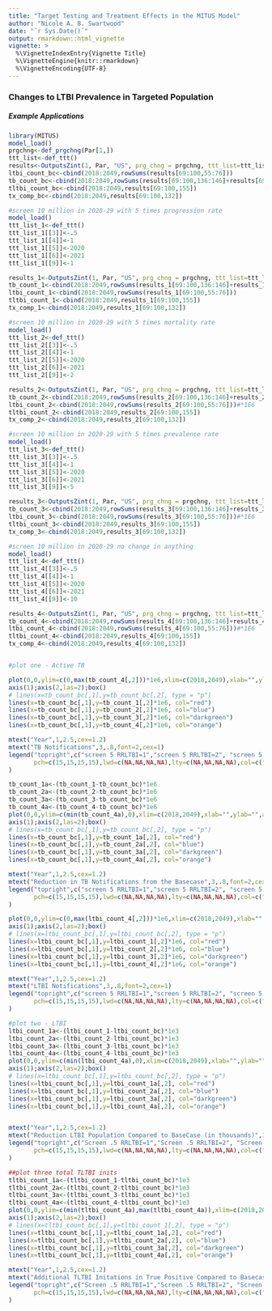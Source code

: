 ```yaml
---
title: "Target Testing and Treatment Effects in the MITUS Model"
author: "Nicole A. B. Swartwood"
date: "`r Sys.Date()`"
output: rmarkdown::html_vignette
vignette: >
  %\VignetteIndexEntry{Vignette Title}
  %\VignetteEngine{knitr::rmarkdown}
  %\VignetteEncoding{UTF-8}
---
```

  
### Changes to LTBI Prevalence in Targeted Population 

##### Example Applications 
```r
library(MITUS)
model_load()
prgchng<-def_prgchng(Par[1,])
ttt_list<-def_ttt()
results<-OutputsZint(1, Par, "US", prg_chng = prgchng, ttt_list=ttt_list)
ltbi_count_bc<-cbind(2018:2049,rowSums(results[69:100,55:76]))
tb_count_bc<-cbind(2018:2049,rowSums(results[69:100,136:146]+results[69:100,189:199]))
tltbi_count_bc<-cbind(2018:2049,results[69:100,155])
tx_comp_bc<-cbind(2018:2049,results[69:100,132])

#screen 10 million in 2020-29 with 5 times progression rate 
model_load()
ttt_list_1<-def_ttt()
ttt_list_1[[3]]<-.5
ttt_list_1[[4]]<-1
ttt_list_1[[5]]<-2020
ttt_list_1[[6]]<-2021
ttt_list_1[[9]]<-1

results_1<-OutputsZint(1, Par, "US", prg_chng = prgchng, ttt_list=ttt_list_1)
tb_count_1<-cbind(2018:2049,rowSums(results_1[69:100,136:146]+results_1[69:100,189:199]))
ltbi_count_1<-cbind(2018:2049,rowSums(results_1[69:100,55:76]))
tltbi_count_1<-cbind(2018:2049,results_1[69:100,155])
tx_comp_1<-cbind(2018:2049,results_1[69:100,132])

#screen 10 million in 2020-29 with 5 times mortality rate 
model_load()
ttt_list_2<-def_ttt()
ttt_list_2[[3]]<-.5
ttt_list_2[[4]]<-1
ttt_list_2[[5]]<-2020
ttt_list_2[[6]]<-2021
ttt_list_2[[9]]<-2

results_2<-OutputsZint(1, Par, "US", prg_chng = prgchng, ttt_list=ttt_list_2)
tb_count_2<-cbind(2018:2049,rowSums(results_2[69:100,136:146]+results_2[69:100,189:199]))#*1E6
ltbi_count_2<-cbind(2018:2049,rowSums(results_2[69:100,55:76]))#*1E6
tltbi_count_2<-cbind(2018:2049,results_2[69:100,155])
tx_comp_2<-cbind(2018:2049,results_2[69:100,132])

#screen 10 million in 2020-29 with 5 times prevalence rate 
model_load()
ttt_list_3<-def_ttt()
ttt_list_3[[3]]<-.5
ttt_list_3[[4]]<-1
ttt_list_3[[5]]<-2020
ttt_list_3[[6]]<-2021
ttt_list_3[[9]]<-5

results_3<-OutputsZint(1, Par, "US", prg_chng = prgchng, ttt_list=ttt_list_3)
tb_count_3<-cbind(2018:2049,rowSums(results_3[69:100,136:146]+results_3[69:100,189:199]))#*1E6
ltbi_count_3<-cbind(2018:2049,rowSums(results_3[69:100,55:76]))#*1E6
tltbi_count_3<-cbind(2018:2049,results_3[69:100,155])
tx_comp_3<-cbind(2018:2049,results_3[69:100,132])

#screen 10 million in 2020-29 no change in anything
model_load()
ttt_list_4<-def_ttt()
ttt_list_4[[3]]<-.5
ttt_list_4[[4]]<-1
ttt_list_4[[5]]<-2020
ttt_list_4[[6]]<-2021
ttt_list_4[[9]]<-10

results_4<-OutputsZint(1, Par, "US", prg_chng = prgchng, ttt_list=ttt_list_4)
tb_count_4<-cbind(2018:2049,rowSums(results_4[69:100,136:146]+results_4[69:100,189:199]))#*1E6
ltbi_count_4<-cbind(2018:2049,rowSums(results_4[69:100,55:76]))#*1E6
tltbi_count_4<-cbind(2018:2049,results_4[69:100,155])
tx_comp_4<-cbind(2018:2049,results_4[69:100,132])


#plot one - Active TB

plot(0,0,ylim=c(0,max(tb_count_4[,2]))*1e6,xlim=c(2018,2049),xlab="",ylab="",axes=F,col=NA)
axis(1);axis(2,las=2);box()
# lines(x=tb_count_bc[,1],y=tb_count_bc[,2], type = "p")
lines(x=tb_count_bc[,1],y=tb_count_1[,2]*1e6, col="red")
lines(x=tb_count_bc[,1],y=tb_count_2[,2]*1e6, col="blue")
lines(x=tb_count_bc[,1],y=tb_count_3[,2]*1e6, col="darkgreen")
lines(x=tb_count_bc[,1],y=tb_count_4[,2]*1e6, col="orange")

mtext("Year",1,2.5,cex=1.2)
mtext("TB Notifications",3,.8,font=2,cex=1)
legend("topright",c("screen 5 RRLTBI=1","screen 5 RRLTBI=2", "screen 5 RRLTBI=5", "screen 5 RRLTBI=10"),cex=1,
       pch=c(15,15,15,15),lwd=c(NA,NA,NA,NA),lty=c(NA,NA,NA,NA),col=c("red", "blue", "darkgreen", "orange"),bg="white",pt.cex=c(1.8,1.8,1.8, 1.8)
)

tb_count_1a<-(tb_count_1-tb_count_bc)*1e6
tb_count_2a<-(tb_count_2-tb_count_bc)*1e6
tb_count_3a<-(tb_count_3-tb_count_bc)*1e6
tb_count_4a<-(tb_count_4-tb_count_bc)*1e6
plot(0,0,ylim=c(min(tb_count_4a),0),xlim=c(2018,2049),xlab="",ylab="",axes=F,col=NA)
axis(1);axis(2,las=2);box()
# lines(x=tb_count_bc[,1],y=tb_count_bc[,2], type = "p")
lines(x=tb_count_bc[,1],y=tb_count_1a[,2], col="red")
lines(x=tb_count_bc[,1],y=tb_count_2a[,2], col="blue")
lines(x=tb_count_bc[,1],y=tb_count_3a[,2], col="darkgreen")
lines(x=tb_count_bc[,1],y=tb_count_4a[,2], col="orange")

mtext("Year",1,2.5,cex=1.2)
mtext("Reduction in TB Notifications from the Basecase",3,.8,font=2,cex=1)
legend("topright",c("screen 5 RRLTBI=1","screen 5 RRLTBI=2", "screen 5 RRLTBI=5", "screen 5 RRLTBI=10"),cex=1,
       pch=c(15,15,15,15),lwd=c(NA,NA,NA,NA),lty=c(NA,NA,NA,NA),col=c("red", "blue", "darkgreen", "orange"),bg="white",pt.cex=c(1.8,1.8,1.8, 1.8)
)

plot(0,0,ylim=c(0,max(ltbi_count_4[,2]))*1e6,xlim=c(2018,2049),xlab="",ylab="",axes=F,col=NA)
axis(1);axis(2,las=2);box()
# lines(x=ltbi_count_bc[,1],y=ltbi_count_bc[,2], type = "p")
lines(x=ltbi_count_bc[,1],y=ltbi_count_1[,2]*1e6, col="red")
lines(x=ltbi_count_bc[,1],y=ltbi_count_2[,2]*1e6, col="blue")
lines(x=ltbi_count_bc[,1],y=ltbi_count_3[,2]*1e6, col="darkgreen")
lines(x=ltbi_count_bc[,1],y=ltbi_count_4[,2]*1e6, col="orange")

mtext("Year",1,2.5,cex=1.2)
mtext("LTBI Notifications",3,.8,font=2,cex=1)
legend("topright",c("screen 5 RRLTBI=1","screen 5 RRLTBI=2", "screen 5 RRLTBI=5", "screen 5 RRLTBI=10"),cex=1,
       pch=c(15,15,15,15),lwd=c(NA,NA,NA,NA),lty=c(NA,NA,NA,NA),col=c("red", "blue", "darkgreen", "orange"),bg="white",pt.cex=c(1.8,1.8,1.8, 1.8)
)

#plot two - LTBI
ltbi_count_1a<-(ltbi_count_1-ltbi_count_bc)*1e3
ltbi_count_2a<-(ltbi_count_2-ltbi_count_bc)*1e3
ltbi_count_3a<-(ltbi_count_3-ltbi_count_bc)*1e3
ltbi_count_4a<-(ltbi_count_4-ltbi_count_bc)*1e3
plot(0,0,ylim=c(min(ltbi_count_4a),0),xlim=c(2018,2049),xlab="",ylab="",axes=F,col=NA)
axis(1);axis(2,las=2);box()
# lines(x=ltbi_count_bc[,1],y=ltbi_count_bc[,2], type = "p")
lines(x=ltbi_count_bc[,1],y=ltbi_count_1a[,2], col="red")
lines(x=ltbi_count_bc[,1],y=ltbi_count_2a[,2], col="blue")
lines(x=ltbi_count_bc[,1],y=ltbi_count_3a[,2], col="darkgreen")
lines(x=ltbi_count_bc[,1],y=ltbi_count_4a[,2], col="orange")


mtext("Year",1,2.5,cex=1.2)
mtext("Reduction LTBI Population Compared to BaseCase (in thousands)",3,.8,font=2,cex=1)
legend("topright",c("Screen .5 RRLTBI=1","Screen .5 RRLTBI=2", "Screen .5 RRLTBI=5", "Screen .5 RRLTBI=10"),cex=1,
       pch=c(15,15,15,15),lwd=c(NA,NA,NA,NA),lty=c(NA,NA,NA,NA),col=c("red", "blue", "darkgreen", "orange"),bg="white",pt.cex=c(1.8,1.8,1.8, 1.8)
)

##plot three total TLTBI inits 
tltbi_count_1a<-(tltbi_count_1-tltbi_count_bc)*1e3
tltbi_count_2a<-(tltbi_count_2-tltbi_count_bc)*1e3
tltbi_count_3a<-(tltbi_count_3-tltbi_count_bc)*1e3
tltbi_count_4a<-(tltbi_count_4-tltbi_count_bc)*1e3
plot(0,0,ylim=c(min(tltbi_count_4a),max(tltbi_count_4a)),xlim=c(2018,2049),xlab="",ylab="",axes=F,col=NA)
axis(1);axis(2,las=2);box()
# lines(x=tltbi_count_bc[,1],y=tltbi_count_1[,2], type = "p")
lines(x=tltbi_count_bc[,1],y=tltbi_count_1a[,2], col="red")
lines(x=tltbi_count_bc[,1],y=tltbi_count_2a[,2], col="blue")
lines(x=tltbi_count_bc[,1],y=tltbi_count_3a[,2], col="darkgreen")
lines(x=tltbi_count_bc[,1],y=tltbi_count_4a[,2], col="orange")

mtext("Year",1,2.5,cex=1.2)
mtext("Additional TLTBI Initations in True Positive Compared to Basecase (in thousands)",3,.8,font=2,cex=1)
legend("topright",c("Screen .5 RRLTBI=1","Screen .5 RRLTBI=2", "Screen .5 RRLTBI=5", "Screen .5 RRLTBI=10"),cex=1,
       pch=c(15,15,15,15),lwd=c(NA,NA,NA,NA),lty=c(NA,NA,NA,NA),col=c("red", "blue", "darkgreen", "orange"),bg="white",pt.cex=c(1.8,1.8,1.8, 1.8)
)
```
<!-- ### Changes to TB Progression RR in Targeted Population -->
<!-- ```{r, warning=FALSE, message=FALSE,echo=FALSE, fig.width=7.5, fig.height=6.5} -->
<!-- library(MITUS) -->
<!-- model_load() -->
<!-- prgchng<-def_prgchng(Par[1,]) -->
<!-- ttt_list<-def_ttt() -->
<!-- results<-OutputsZint(1, Par, "US", prg_chng = prgchng, ttt_list=ttt_list) -->
<!-- ltbi_count_bc<-cbind(2018:2049,rowSums(results[69:100,55:76])) -->
<!-- tb_count_bc<-cbind(2018:2049,rowSums(results[69:100,136:146]+results[69:100,189:199])) -->
<!-- tltbi_count_bc<-cbind(2018:2049,results[69:100,155]) -->
<!-- tx_comp_bc<-cbind(2018:2049,results[69:100,132]) -->

<!-- #screen 10 million in 2020-29 with 5 times progression rate -->
<!-- model_load() -->
<!-- ttt_list_1<-def_ttt() -->
<!-- ttt_list_1[[3]]<-.5 -->
<!-- ttt_list_1[[4]]<-1 -->
<!-- ttt_list_1[[5]]<-2020 -->
<!-- ttt_list_1[[6]]<-2021 -->
<!-- ttt_list_1[[7]]<-1 -->

<!-- results_1<-OutputsZint(1, Par, "US", prg_chng = prgchng, ttt_list=ttt_list_1) -->
<!-- tb_count_1<-cbind(2018:2049,rowSums(results_1[69:100,136:146]+results_1[69:100,189:199])) -->
<!-- ltbi_count_1<-cbind(2018:2049,rowSums(results_1[69:100,55:76])) -->
<!-- tltbi_count_1<-cbind(2018:2049,results_1[69:100,155]) -->
<!-- tx_comp_1<-cbind(2018:2049,results_1[69:100,132]) -->

<!-- #screen 10 million in 2020-29 with 5 times mortality rate -->
<!-- model_load() -->
<!-- ttt_list_2<-def_ttt() -->
<!-- ttt_list_2[[3]]<-.5 -->
<!-- ttt_list_2[[4]]<-1 -->
<!-- ttt_list_2[[5]]<-2020 -->
<!-- ttt_list_2[[6]]<-2021 -->
<!-- ttt_list_2[[7]]<-2 -->

<!-- results_2<-OutputsZint(1, Par, "US", prg_chng = prgchng, ttt_list=ttt_list_2) -->
<!-- tb_count_2<-cbind(2018:2049,rowSums(results_2[69:100,136:146]+results_2[69:100,189:199]))#*1E6 -->
<!-- ltbi_count_2<-cbind(2018:2049,rowSums(results_2[69:100,55:76]))#*1E6 -->
<!-- tltbi_count_2<-cbind(2018:2049,results_2[69:100,155]) -->
<!-- tx_comp_2<-cbind(2018:2049,results_2[69:100,132]) -->

<!-- #screen 10 million in 2020-29 with 5 times prevalence rate -->
<!-- model_load() -->
<!-- ttt_list_3<-def_ttt() -->
<!-- ttt_list_3[[3]]<-.5 -->
<!-- ttt_list_3[[4]]<-1 -->
<!-- ttt_list_3[[5]]<-2020 -->
<!-- ttt_list_3[[6]]<-2021 -->
<!-- ttt_list_3[[7]]<-5 -->

<!-- results_3<-OutputsZint(1, Par, "US", prg_chng = prgchng, ttt_list=ttt_list_3) -->
<!-- tb_count_3<-cbind(2018:2049,rowSums(results_3[69:100,136:146]+results_3[69:100,189:199]))#*1E6 -->
<!-- ltbi_count_3<-cbind(2018:2049,rowSums(results_3[69:100,55:76]))#*1E6 -->
<!-- tltbi_count_3<-cbind(2018:2049,results_3[69:100,155]) -->
<!-- tx_comp_3<-cbind(2018:2049,results_3[69:100,132]) -->

<!-- #screen 10 million in 2020-29 no change in anything -->
<!-- model_load() -->
<!-- ttt_list_4<-def_ttt() -->
<!-- ttt_list_4[[3]]<-.5 -->
<!-- ttt_list_4[[4]]<-1 -->
<!-- ttt_list_4[[5]]<-2020 -->
<!-- ttt_list_4[[6]]<-2021 -->
<!-- ttt_list_4[[7]]<-7 -->

<!-- results_4<-OutputsZint(1, Par, "US", prg_chng = prgchng, ttt_list=ttt_list_4) -->
<!-- tb_count_4<-cbind(2018:2049,rowSums(results_4[69:100,136:146]+results_4[69:100,189:199]))#*1E6 -->
<!-- ltbi_count_4<-cbind(2018:2049,rowSums(results_4[69:100,55:76]))#*1E6 -->
<!-- tltbi_count_4<-cbind(2018:2049,results_4[69:100,155]) -->
<!-- tx_comp_4<-cbind(2018:2049,results_4[69:100,132]) -->


<!-- #plot one - Active TB -->
<!-- tb_count_1a<-(tb_count_1-tb_count_bc)*1e6 -->
<!-- tb_count_2a<-(tb_count_2-tb_count_bc)*1e6 -->
<!-- tb_count_3a<-(tb_count_3-tb_count_bc)*1e6 -->
<!-- tb_count_4a<-(tb_count_4-tb_count_bc)*1e6 -->
<!-- plot(0,0,ylim=c(min(tb_count_4a),0),xlim=c(2018,2049),xlab="",ylab="",axes=F,col=NA) -->
<!-- axis(1);axis(2,las=2);box() -->
<!-- lines(x=tb_count_bc[,1],y=tb_count_bc[,2], type = "p") -->
<!-- lines(x=tb_count_bc[,1],y=tb_count_1a[,2], col="red") -->
<!-- lines(x=tb_count_bc[,1],y=tb_count_2a[,2], col="blue") -->
<!-- lines(x=tb_count_bc[,1],y=tb_count_3a[,2], col="darkgreen") -->
<!-- lines(x=tb_count_bc[,1],y=tb_count_4a[,2], col="orange") -->

<!-- mtext("Year",1,2.5,cex=1.2) -->
<!-- mtext("Reduction in TB Notifications in the Basecase",3,.8,font=2,cex=1) -->
<!-- legend("topright",c("Screen .5 RRPRG=1","Screen .5 RRPRG=2", "Screen .5 RRPRG=5", "Screen .5 RRPRG=7"),cex=1, -->
<!--        pch=c(15,15,15,15),lwd=c(NA,NA,NA,NA),lty=c(NA,NA,NA,NA),col=c("red", "blue", "darkgreen", "orange"),bg="white",pt.cex=c(1.8,1.8,1.8, 1.8) -->
<!-- ) -->

<!-- #plot two - LTBI -->
<!-- ltbi_count_1a<-(ltbi_count_1-ltbi_count_bc)*1e3 -->
<!-- ltbi_count_2a<-(ltbi_count_2-ltbi_count_bc)*1e3 -->
<!-- ltbi_count_3a<-(ltbi_count_3-ltbi_count_bc)*1e3 -->
<!-- ltbi_count_4a<-(ltbi_count_4-ltbi_count_bc)*1e3 -->
<!-- plot(0,0,ylim=c(min(ltbi_count_1a),max(ltbi_count_1a)),xlim=c(2018,2049),xlab="",ylab="",axes=F,col=NA) -->
<!-- axis(1);axis(2,las=2);box() -->
<!-- lines(x=ltbi_count_bc[,1],y=ltbi_count_bc[,2], type = "p") -->
<!-- lines(x=ltbi_count_bc[,1],y=ltbi_count_1a[,2], col="red") -->
<!-- lines(x=ltbi_count_bc[,1],y=ltbi_count_2a[,2], col="blue") -->
<!-- lines(x=ltbi_count_bc[,1],y=ltbi_count_3a[,2], col="darkgreen") -->
<!-- lines(x=ltbi_count_bc[,1],y=ltbi_count_4a[,2], col="orange") -->


<!-- mtext("Year",1,2.5,cex=1.2) -->
<!-- mtext("Reduction LTBI Population Compared to BaseCase (in thousands)",3,.8,font=2,cex=1) -->
<!-- legend("topright",c("Screen .5 RRPRG=1","Screen .5 RRPRG=2", "Screen .5 RRPRG=5", "Screen .5 RRPRG=7"),cex=1, -->
<!--        pch=c(15,15,15,15),lwd=c(NA,NA,NA,NA),lty=c(NA,NA,NA,NA),col=c("red", "blue", "darkgreen", "orange"),bg="white",pt.cex=c(1.8,1.8,1.8, 1.8) -->
<!-- ) -->

<!-- ##plot three total TLTBI inits -->
<!-- tltbi_count_1a<-(tltbi_count_1-tltbi_count_bc)*1e3 -->
<!-- tltbi_count_2a<-(tltbi_count_2-tltbi_count_bc)*1e3 -->
<!-- tltbi_count_3a<-(tltbi_count_3-tltbi_count_bc)*1e3 -->
<!-- tltbi_count_4a<-(tltbi_count_4-tltbi_count_bc)*1e3 -->
<!-- plot(0,0,ylim=c(min(tltbi_count_1a),max(tltbi_count_3a)),xlim=c(2018,2049),xlab="",ylab="",axes=F,col=NA) -->
<!-- axis(1);axis(2,las=2);box() -->
<!-- lines(x=tltbi_count_bc[,1],y=tltbi_count_1[,2], type = "p") -->
<!-- lines(x=tltbi_count_bc[,1],y=tltbi_count_1a[,2], col="red") -->
<!-- lines(x=tltbi_count_bc[,1],y=tltbi_count_2a[,2], col="blue") -->
<!-- lines(x=tltbi_count_bc[,1],y=tltbi_count_3a[,2], col="darkgreen") -->
<!-- lines(x=tltbi_count_bc[,1],y=tltbi_count_4a[,2], col="orange") -->

<!-- mtext("Year",1,2.5,cex=1.2) -->
<!-- mtext("Additional TLTBI Initations in True Positive Compared to Basecase (in thousands)",3,.8,font=2,cex=1) -->
<!-- legend("topright",c("Screen .5 RRPRG=1","Screen .5 RRPRG=2", "Screen .5 RRPRG=5", "Screen .5 RRPRG=7"),cex=1, -->
<!--        pch=c(15,15,15,15),lwd=c(NA,NA,NA,NA),lty=c(NA,NA,NA,NA),col=c("red", "blue", "darkgreen", "orange"),bg="white",pt.cex=c(1.8,1.8,1.8, 1.8) -->
<!-- ) -->
<!-- ``` -->


<!-- ### Changes to All-Cause Mortality RR in Targeted Population -->
<!-- ```{r, warning=FALSE, message=FALSE,echo=FALSE, fig.width=7.5, fig.height=6.5} -->
<!-- library(MITUS) -->
<!-- model_load() -->
<!-- prgchng<-def_prgchng(Par[1,]) -->
<!-- ttt_list<-def_ttt() -->
<!-- results<-OutputsZint(1, Par, "US", prg_chng = prgchng, ttt_list=ttt_list) -->
<!-- ltbi_count_bc<-cbind(2018:2049,rowSums(results[69:100,55:76])) -->
<!-- tb_count_bc<-cbind(2018:2049,rowSums(results[69:100,136:146]+results[69:100,189:199])) -->
<!-- tltbi_count_bc<-cbind(2018:2049,results[69:100,155]) -->
<!-- tx_comp_bc<-cbind(2018:2049,results[69:100,132]) -->

<!-- #screen 10 million in 2020-29 with 5 times progression rate -->
<!-- model_load() -->
<!-- ttt_list_1<-def_ttt() -->
<!-- ttt_list_1[[3]]<-.5 -->
<!-- ttt_list_1[[4]]<-1 -->
<!-- ttt_list_1[[5]]<-2020 -->
<!-- ttt_list_1[[6]]<-2021 -->
<!-- ttt_list_1[[8]]<-1 -->

<!-- results_1<-OutputsZint(1, Par, "US", prg_chng = prgchng, ttt_list=ttt_list_1) -->
<!-- tb_count_1<-cbind(2018:2049,rowSums(results_1[69:100,136:146]+results_1[69:100,189:199])) -->
<!-- ltbi_count_1<-cbind(2018:2049,rowSums(results_1[69:100,55:76])) -->
<!-- tltbi_count_1<-cbind(2018:2049,results_1[69:100,155]) -->
<!-- tx_comp_1<-cbind(2018:2049,results_1[69:100,132]) -->

<!-- #screen 10 million in 2020-29 with 5 times mortality rate -->
<!-- model_load() -->
<!-- ttt_list_2<-def_ttt() -->
<!-- ttt_list_2[[3]]<-.5 -->
<!-- ttt_list_2[[4]]<-1 -->
<!-- ttt_list_2[[5]]<-2020 -->
<!-- ttt_list_2[[6]]<-2021 -->
<!-- ttt_list_2[[8]]<-2 -->

<!-- results_2<-OutputsZint(1, Par, "US", prg_chng = prgchng, ttt_list=ttt_list_2) -->
<!-- tb_count_2<-cbind(2018:2049,rowSums(results_2[69:100,136:146]+results_2[69:100,189:199]))#*1E6 -->
<!-- ltbi_count_2<-cbind(2018:2049,rowSums(results_2[69:100,55:76]))#*1E6 -->
<!-- tltbi_count_2<-cbind(2018:2049,results_2[69:100,155]) -->
<!-- tx_comp_2<-cbind(2018:2049,results_2[69:100,132]) -->

<!-- #screen 10 million in 2020-29 with 5 times prevalence rate -->
<!-- model_load() -->
<!-- ttt_list_3<-def_ttt() -->
<!-- ttt_list_3[[3]]<-.5 -->
<!-- ttt_list_3[[4]]<-1 -->
<!-- ttt_list_3[[5]]<-2020 -->
<!-- ttt_list_3[[6]]<-2021 -->
<!-- ttt_list_3[[8]]<-5 -->

<!-- results_3<-OutputsZint(1, Par, "US", prg_chng = prgchng, ttt_list=ttt_list_3) -->
<!-- tb_count_3<-cbind(2018:2049,rowSums(results_3[69:100,136:146]+results_3[69:100,189:199]))#*1E6 -->
<!-- ltbi_count_3<-cbind(2018:2049,rowSums(results_3[69:100,55:76]))#*1E6 -->
<!-- tltbi_count_3<-cbind(2018:2049,results_3[69:100,155]) -->
<!-- tx_comp_3<-cbind(2018:2049,results_3[69:100,132]) -->

<!-- #screen 10 million in 2020-29 no change in anything -->
<!-- model_load() -->
<!-- ttt_list_4<-def_ttt() -->
<!-- ttt_list_4[[3]]<-.5 -->
<!-- ttt_list_4[[4]]<-1 -->
<!-- ttt_list_4[[5]]<-2020 -->
<!-- ttt_list_4[[6]]<-2021 -->
<!-- ttt_list_4[[8]]<-10 -->

<!-- results_4<-OutputsZint(1, Par, "US", prg_chng = prgchng, ttt_list=ttt_list_4) -->
<!-- tb_count_4<-cbind(2018:2049,rowSums(results_4[69:100,136:146]+results_4[69:100,189:199]))#*1E6 -->
<!-- ltbi_count_4<-cbind(2018:2049,rowSums(results_4[69:100,55:76]))#*1E6 -->
<!-- tltbi_count_4<-cbind(2018:2049,results_4[69:100,155]) -->
<!-- tx_comp_4<-cbind(2018:2049,results_4[69:100,132]) -->


<!-- #plot one - Active TB -->
<!-- tb_count_1a<-(tb_count_1-tb_count_bc)*1e6 -->
<!-- tb_count_2a<-(tb_count_2-tb_count_bc)*1e6 -->
<!-- tb_count_3a<-(tb_count_3-tb_count_bc)*1e6 -->
<!-- tb_count_4a<-(tb_count_4-tb_count_bc)*1e6 -->
<!-- plot(0,0,ylim=c(min(tb_count_1a),0),xlim=c(2018,2049),xlab="",ylab="",axes=F,col=NA) -->
<!-- axis(1);axis(2,las=2);box() -->
<!-- # lines(x=tb_count_bc[,1],y=tb_count_bc[,2], type = "p") -->
<!-- lines(x=tb_count_bc[,1],y=tb_count_1a[,2], col="red") -->
<!-- lines(x=tb_count_bc[,1],y=tb_count_2a[,2], col="blue") -->
<!-- lines(x=tb_count_bc[,1],y=tb_count_3a[,2], col="darkgreen") -->
<!-- lines(x=tb_count_bc[,1],y=tb_count_4a[,2], col="orange") -->

<!-- mtext("Year",1,2.5,cex=1.2) -->
<!-- mtext("Reduction in TB Notifications in the Basecase",3,.8,font=2,cex=1) -->
<!-- legend("topright",c("Screen .5 RRMU=1","Screen .5 RRMU=2", "Screen .5 RRMU=5", "Screen .5 RRMU=10"),cex=1, -->
<!--        pch=c(15,15,15,15),lwd=c(NA,NA,NA,NA),lty=c(NA,NA,NA,NA),col=c("red", "blue", "darkgreen", "orange"),bg="white",pt.cex=c(1.8,1.8,1.8, 1.8) -->
<!-- ) -->

<!-- #plot two - LTBI -->
<!-- ltbi_count_1a<-(ltbi_count_1-ltbi_count_bc)*1e3 -->
<!-- ltbi_count_2a<-(ltbi_count_2-ltbi_count_bc)*1e3 -->
<!-- ltbi_count_3a<-(ltbi_count_3-ltbi_count_bc)*1e3 -->
<!-- ltbi_count_4a<-(ltbi_count_4-ltbi_count_bc)*1e3 -->
<!-- plot(0,0,ylim=c(min(ltbi_count_1a),0),xlim=c(2018,2049),xlab="",ylab="",axes=F,col=NA) -->
<!-- axis(1);axis(2,las=2);box() -->
<!-- # lines(x=ltbi_count_bc[,1],y=ltbi_count_bc[,2], type = "p") -->
<!-- lines(x=ltbi_count_bc[,1],y=ltbi_count_1a[,2], col="red") -->
<!-- lines(x=ltbi_count_bc[,1],y=ltbi_count_2a[,2], col="blue") -->
<!-- lines(x=ltbi_count_bc[,1],y=ltbi_count_3a[,2], col="darkgreen") -->
<!-- lines(x=ltbi_count_bc[,1],y=ltbi_count_4a[,2], col="orange") -->


<!-- mtext("Year",1,2.5,cex=1.2) -->
<!-- mtext("Reduction LTBI Population Compared to BaseCase (in thousands)",3,.8,font=2,cex=1) -->
<!-- legend("topright",c("Screen .5 RRMU=1","Screen .5 RRMU=2", "Screen .5 RRMU=5", "Screen .5 RRMU=10"),cex=1, -->
<!--        pch=c(15,15,15,15),lwd=c(NA,NA,NA,NA),lty=c(NA,NA,NA,NA),col=c("red", "blue", "darkgreen", "orange"),bg="white",pt.cex=c(1.8,1.8,1.8, 1.8) -->
<!-- ) -->

<!-- ##plot three total TLTBI inits -->
<!-- tltbi_count_1a<-(tltbi_count_1-tltbi_count_bc)*1e3 -->
<!-- tltbi_count_2a<-(tltbi_count_2-tltbi_count_bc)*1e3 -->
<!-- tltbi_count_3a<-(tltbi_count_3-tltbi_count_bc)*1e3 -->
<!-- tltbi_count_4a<-(tltbi_count_4-tltbi_count_bc)*1e3 -->
<!-- plot(0,0,ylim=c(min(tltbi_count_1a),max(tltbi_count_4a)),xlim=c(2018,2049),xlab="",ylab="",axes=F,col=NA) -->
<!-- axis(1);axis(2,las=2);box() -->
<!-- # lines(x=tltbi_count_bc[,1],y=tltbi_count_1[,2], type = "p") -->
<!-- lines(x=tltbi_count_bc[,1],y=tltbi_count_1a[,2], col="red") -->
<!-- lines(x=tltbi_count_bc[,1],y=tltbi_count_2a[,2], col="blue") -->
<!-- lines(x=tltbi_count_bc[,1],y=tltbi_count_3a[,2], col="darkgreen") -->
<!-- lines(x=tltbi_count_bc[,1],y=tltbi_count_4a[,2], col="orange") -->

<!-- mtext("Year",1,2.5,cex=1.2) -->
<!-- mtext("Additional TLTBI Initations in True Positive Compared to Basecase (in thousands)",3,.8,font=2,cex=1) -->
<!-- legend("topright",c("Screen .5 RRMU=1","Screen .5 RRMU=2", "Screen .5 RRMU=5", "Screen .5 RRMU=10"),cex=1, -->
<!--        pch=c(15,15,15,15),lwd=c(NA,NA,NA,NA),lty=c(NA,NA,NA,NA),col=c("red", "blue", "darkgreen", "orange"),bg="white",pt.cex=c(1.8,1.8,1.8, 1.8) -->
<!-- ) -->
<!-- ``` -->
